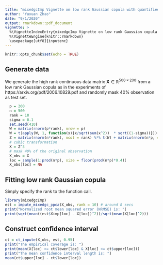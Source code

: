 ```yaml
---
title: "mixedgcImp Vignette on low rank Gaussian copula with quantified uncertainty"
author: "Yuxuan Zhao"
date: "9/1/2020"
output: rmarkdown::pdf_document
vignette: >
  %\VignetteIndexEntry{mixedgcImp Vignette on low rank Gaussian copula with quantified uncertainty}
  %\VignetteEngine{knitr::rmarkdown}
  \usepackage[utf8]{inputenc}
---
```

```r
knitr::opts_chunk$set(echo = TRUE)
```
\newcommand{\bX}{\mathbf{X}}
\newcommand{\bZ}{\mathbf{Z}}
\newcommand{\bx}{\mathbf{x}}
\newcommand{\bz}{\mathbf{z}}
\newcommand{\bigf}{\mathbf{f}}
\newcommand{\bo}{\mathbf{0}}


## Generate data 

We generate the high rank continuous data matrix $\bX\in \mathbb{R}^{500\times200}$ from a low rank Gaussian copula as in the experiments of https://arxiv.org/pdf/2006.10829.pdf and randomly mask $40\%$ observation as test set.

```r
  p = 200
  n = 500
  rank = 10
  sigma = 0.1
  set.seed(410)
  W = matrix(rnorm(p*rank), nrow = p)
  W = t(apply(W, 1, function(x){x/sqrt(sum(x^2))  * sqrt((1-sigma))}))
  Z = matrix(rnorm(n*rank), ncol = rank) %*% t(W) + matrix(rnorm(n*p, sd = sqrt(sigma)), ncol = p)
  # cubic transformation
  X = Z^3
  # mask 40% of the original observation
  X_obs = X
  loc = sample(1:prod(n*p), size = floor(prod(n*p)*0.4))
  X_obs[loc] = NA
```

## Fitting low rank Gaussian copula

Simply specify the rank to the function call. 

```r
library(mixedgcImp)
est = impute_mixedgc_ppca(X_obs, rank = 10) # around 8 secs
print("Normalized root mean squared error (NRMSE) is: ")
print(sqrt(mean((est$Ximp[loc] - X[loc])^2))/sqrt(mean(X[loc]^2)))
```

## Construct confidence interval

```r
ct = ct_impute(X_obs, est, 0.95)
print("The empirical coverage is: ")
print(mean(X[loc] >= ct$lower[loc] & X[loc] <= ct$upper[loc]))
print("The mean confidence interval length is: ")
mean(ct$upper[loc] - ct$lower[loc])
```
